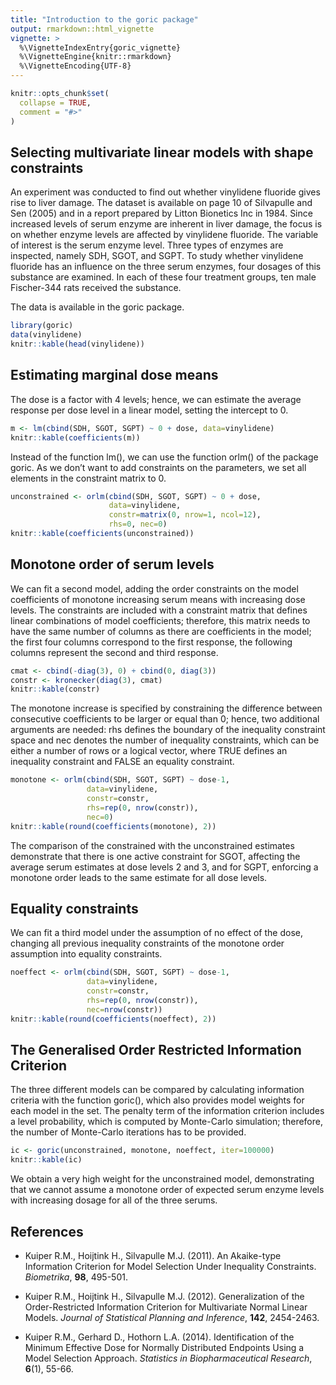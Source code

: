 ```yaml
---
title: "Introduction to the goric package"
output: rmarkdown::html_vignette
vignette: >
  %\VignetteIndexEntry{goric_vignette}
  %\VignetteEngine{knitr::rmarkdown}
  %\VignetteEncoding{UTF-8}
---
```


```r
knitr::opts_chunk$set(
  collapse = TRUE,
  comment = "#>"
)
```


## Selecting multivariate linear models with shape constraints

An experiment was conducted to find out whether vinylidene fluoride gives rise to liver damage. The dataset is available on page 10 of Silvapulle and Sen (2005) and in a report prepared by Litton Bionetics Inc in 1984. Since increased levels of serum enzyme are inherent in liver damage, the focus is on whether enzyme levels are affected by vinylidene fluoride. The variable of interest is the serum enzyme level. Three types of enzymes are inspected, namely SDH, SGOT, and SGPT. To study whether vinylidene fluoride has an influence on the three serum enzymes, four dosages of this substance are examined. In each of these four treatment groups, ten male Fischer-344 rats received the substance.

The data is available in the goric package.

```r
library(goric)
data(vinylidene)
knitr::kable(head(vinylidene))
```

## Estimating marginal dose means

The dose is a factor with 4 levels; hence, we can estimate the average response per dose level in a linear model, setting the intercept to 0. 

```r
m <- lm(cbind(SDH, SGOT, SGPT) ~ 0 + dose, data=vinylidene)
knitr::kable(coefficients(m))
```

Instead of the function lm(), we can use the function orlm() of the package goric. As we don't want to add constraints on the parameters, we set all elements in the constraint matrix to 0.

```r
unconstrained <- orlm(cbind(SDH, SGOT, SGPT) ~ 0 + dose, 
                      data=vinylidene,
                      constr=matrix(0, nrow=1, ncol=12), 
                      rhs=0, nec=0)
knitr::kable(coefficients(unconstrained))
```


## Monotone order of serum levels

We can fit a second model, adding the order constraints on the model coefficients of monotone increasing serum means with increasing dose levels. The constraints are included with a constraint matrix that defines linear combinations of model coefficients; therefore, this matrix needs to have the same number of columns as there are coefficients in the model; the first four columns correspond to the first response, the following columns represent the second and third response.

```r
cmat <- cbind(-diag(3), 0) + cbind(0, diag(3))
constr <- kronecker(diag(3), cmat)
knitr::kable(constr)
```

The monotone increase is specified by constraining the difference between consecutive coefficients to be larger or equal than 0; hence, two additional arguments are needed: rhs defines the boundary of the inequality constraint space and nec denotes the number of inequality constraints, which can be either a number of rows or a logical vector, where TRUE defines an inequality constraint and FALSE an equality constraint.

```r
monotone <- orlm(cbind(SDH, SGOT, SGPT) ~ dose-1,
                 data=vinylidene,
                 constr=constr, 
                 rhs=rep(0, nrow(constr)), 
                 nec=0)
knitr::kable(round(coefficients(monotone), 2))
```

The comparison of the constrained with the unconstrained estimates demonstrate that there is one active constraint for SGOT, affecting the average serum estimates at dose levels 2 and 3, and for SGPT, enforcing a monotone order leads to the same estimate for all dose levels.


## Equality constraints

We can fit a third model under the assumption of no effect of the dose, changing all previous inequality constraints of the monotone order assumption into equality constraints. 

```r
noeffect <- orlm(cbind(SDH, SGOT, SGPT) ~ dose-1,
                 data=vinylidene,
                 constr=constr, 
                 rhs=rep(0, nrow(constr)), 
                 nec=nrow(constr))
knitr::kable(round(coefficients(noeffect), 2))
```

## The Generalised Order Restricted Information Criterion

The three different models can be compared by calculating information criteria with the function goric(), which also provides model weights for each model in the set.
The penalty term of the information criterion includes a level probability, which is computed by Monte-Carlo simulation; therefore, the number of Monte-Carlo iterations has to be provided.

```r
ic <- goric(unconstrained, monotone, noeffect, iter=100000)
knitr::kable(ic)
```

We obtain a very high weight for the unconstrained model, demonstrating that we cannot assume a monotone order of expected serum enzyme levels with increasing dosage for all of the three serums.


## References

* Kuiper R.M., Hoijtink H., Silvapulle M.J. (2011). An Akaike-type Information Criterion for Model Selection Under Inequality Constraints. *Biometrika*, **98**, 495-501.

* Kuiper R.M., Hoijtink H., Silvapulle M.J. (2012). Generalization of the Order-Restricted Information Criterion for Multivariate Normal Linear Models. *Journal of Statistical Planning and Inference*, **142**, 2454-2463. 

* Kuiper R.M., Gerhard D., Hothorn L.A. (2014). Identification of the Minimum Effective Dose for Normally Distributed Endpoints Using a Model Selection Approach. *Statistics in Biopharmaceutical Research*, **6**(1), 55-66.
